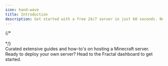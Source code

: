 ```yaml
---
icon: hand-wave
title: Introduction
description: Get started with a free 24/7 server in just 60 seconds. No credit card required. Altare provides reliable, high-performance game servers for everyone.
---
```


<StartButton />
{/* 
<br />

<br />

<CardGroup>
  <HeroCard
    img="https://raw.githubusercontent.com/mintlify/themes/main/prism/images/setting-up.svg"
    title="Setting up your docs"
    description="Everything you need to know about the doc setup process, from start to finish"
    href="/quickstart"  
  />
  <HeroCard
    img="https://raw.githubusercontent.com/mintlify/themes/main/prism/images/themes.svg"
    title="Explore themes"
    description="Explore a variety of themes you can use to spice up the look and feel of your documentation"
    href="/quickstart"
  />
</CardGroup> */}
<br />

<CardGroup cols={2}>
  <Card title="Minecraft Guides" icon="cubes" href="/games/minecraft">
  Curated extensive guides and how-to's on hosting a Minecraft server.
  </Card>
  <Card title="Ready?" icon="rocket" href="https://frac.gg/">
    Ready to deploy your own server? Head to the Fractal dashboard to get started.
  </Card>
</CardGroup>
